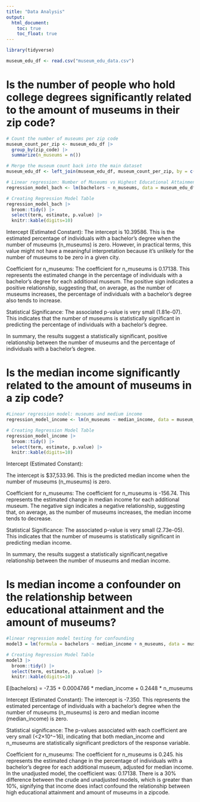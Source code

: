 ```yaml
---
title: "Data Analysis"
output: 
  html_document:
    toc: true
    toc_float: true
---
```


```r
library(tidyverse)

museum_edu_df <- read.csv("museum_edu_data.csv")
```

# Is the number of people who hold college degrees significantly related to the amount of museums in their zip code?

```r
# Count the number of museums per zip code
museum_count_per_zip <- museum_edu_df |>
  group_by(zip_code) |>
  summarize(n_museums = n())

# Merge the museum count back into the main dataset
museum_edu_df <- left_join(museum_edu_df, museum_count_per_zip, by = c("zip_code"), suffix = c(".museum_count_per_zip", ".museum_edu_df"))

# Linear regression: Number of Museums vs Highest Educational Attainment Category
regression_model_bach <- lm(bachelors ~ n_museums, data = museum_edu_df)

# Creating Regression Model Table
regression_model_bach |>
  broom::tidy() |>
  select(term, estimate, p.value) |>
  knitr::kable(digits=10)
```

Intercept (Estimated Constant):
The intercept is 10.39586. This is the estimated percentage of individuals with a bachelor's degree when the number of museums (n_museums) is zero. However, in practical terms, this value might not have a meaningful interpretation because it's unlikely for the number of museums to be zero in a given city.

Coefficient for n_museums:
The coefficient for n_museums is 0.17138. This represents the estimated change in the percentage of individuals with a bachelor's degree for each additional museum. The positive sign indicates a positive relationship, suggesting that, on average, as the number of museums increases, the percentage of individuals with a bachelor's degree also tends to increase.

Statistical Significance:
The associated p-value is very small (1.81e-07). This indicates that the number of museums is statistically significant in predicting the percentage of individuals with a bachelor's degree.

In summary, the results suggest a statistically significant, positive relationship between the number of museums and the percentage of individuals with a bachelor's degree.


# Is the median income significantly related to the amount of museums in a zip code?

```r
#Linear regression model: museums and medium income
regression_model_income <- lm(n_museums ~ median_income, data = museum_edu_df)

# Creating Regression Model Table
regression_model_income |>
  broom::tidy() |>
  select(term, estimate, p.value) |>
  knitr::kable(digits=10)
```

Intercept (Estimated Constant):

The intercept is $37,533.96. This is the predicted median income when the number of museums (n_museums) is zero. 

Coefficient for n_museums:
The coefficient for n_museums is -156.74. This represents the estimated change in median income for each additional museum. The negative sign indicates a negative relationship, suggesting that, on average, as the number of museums increases, the median income tends to decrease.

Statistical Significance:
The associated p-value is very small (2.73e-05). This indicates that the number of museums is statistically significant in predicting median income.

In summary, the results suggest a statistically significant,negative relationship between the number of museums and median income. 

# Is median income a confounder on the relationship between educational attainment and the amount of museums?
```r
#linear regression model testing for confounding
model3 = lm(formula = bachelors ~ median_income + n_museums, data = museum_edu_df)

# Creating Regression Model Table
model3 |>
  broom::tidy() |>
  select(term, estimate, p.value) |>
  knitr::kable(digits=10)
```

E(bachelors) = -7.35 + 0.0004746 * median_income + 0.2448 * n_museums

Intercept (Estimated Constant):
The intercept is -7.350. This represents the estimated percentage of individuals with a bachelor's degree when the number of museums (n_museums) is zero and median income (median_income) is zero.

Statistical significance: 
The p-values associated with each coefficient are very small (<2×10^−16), indicating that both median_income and n_museums are statistically significant predictors of the response variable.

Coefficient for n_museums:
The coefficient for n_museums is 0.245. his represents the estimated change in the percentage of individuals with a bachelor's degree for each additional museum, adjusted for median income. 
In the unadjusted model, the coefficient was: 0.17138. There is a 30% difference between the crude and unadjusted models, which is greater than 10%, signifying that income does infact confound the relationship between high educational attainment and amount of museums in a zipcode.
